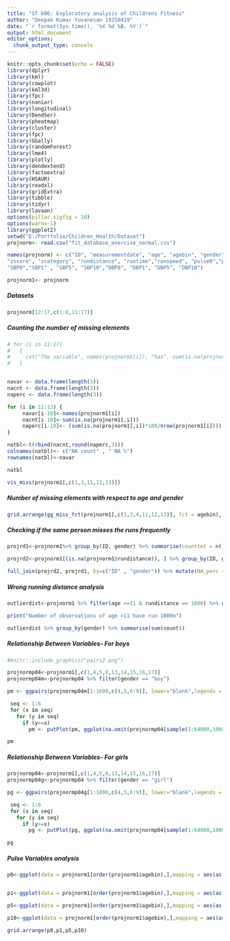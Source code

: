 ```yaml
---
title: "ST 606: Exploratory analysis of Childrens Fitness"
author: "Deepak Kumar Yuvanesan 19250419"
date: "`r format(Sys.time(), '%X %d %B, %Y')`"
output: html_document
editor_options: 
  chunk_output_type: console
---
```


```r
knitr::opts_chunk$set(echo = FALSE)
library(dplyr)
library(kml)
library(cowplot)
library(kml3d)
library(fpc)
library(naniar)
library(longitudinal)
library(DendSer)
library(pheatmap)
library(cluster)
library(fpc)
library(GGally)
library(randomForest)
library(lme4)
library(plotly)
library(dendextend)
library(factoextra)
library(HSAUR)
library(readxl)
library(gridExtra)
library(tibble)
library(tidyr)
library(lavaan)
options(pillar.sigfig = 10)
options(warn=-1)
library(ggplot2)
setwd("E:/Portfolio/Children_Health/Dataset")
projnorm<- read.csv("fit_database_exercise_normal.csv")

names(projnorm) <- c("ID", "measurementdate", "age", "agebin", "gender", "height", "weight" , "BMI", 
"zscore", "zcategory", "rundistance", "runtime","runspeed", "pulse0","pulse1", "pulse5", "pulse10",
"SBP0","SBP1" , "SBP5", "SBP10","DBP0", "DBP1", "DBP5", "DBP10")

projnorm1<- projnorm
```

##### Datasets

```r

projnorm[12:17,c(1:8,11:17)]
```


##### Counting the number of missing elements

```r
# for (i in 11:17) 
#   {
#     cat("The variable", names(projnorm1[i]), "has", sum(is.na(projnorm1[,i])), "NAs, which is", (sum(is.na(projnorm1[,i])*100/nrow(projnorm1[i]))),"% \n")
#   }


navar <- data.frame(length(3))
nacnt <- data.frame(length(3))
naperc <- data.frame(length(3))

for (i in 11:13) {
     navar[i-10]<-names(projnorm1[i])
     nacnt[i-10]<-sum(is.na(projnorm1[,i])) 
     naperc[i-10]<- (sum(is.na(projnorm1[,i])*100/nrow(projnorm1[i])))
}

natbl<-t(rbind(nacnt,round(naperc,3)))
colnames(natbl)<- c("NA count" , " NA %")
rownames(natbl)<-navar

natbl

vis_miss(projnorm1[,c(1,3,11,12,13)])
```


##### Number of missing elements with respect to age and gender

```r
grid.arrange(gg_miss_fct(projnorm1[,c(1,3,4,11,12,13)], fct = agebin), gg_miss_fct(projnorm1[,c(1,3,5,11,12,13)], fct = gender))
```

##### Checking if the same person misses the runs frequently

```r

projrd1<-projnorm1%>% group_by(ID, gender) %>% summarise(counttot = n()) %>% arrange(desc(counttot))

projrd2<-projnorm1[(is.na(projnorm1$rundistance)), ] %>% group_by(ID, gender) %>% summarise(countna = n()) %>% arrange(desc(countna))

full_join(projrd2, projrd1, by=c("ID" , "gender")) %>% mutate(NA_perc = countna*100/counttot) %>% arrange(desc(countna))

```



##### Wrong running distance analysis 
```r

outlierdist<-projnorm1 %>% filter(age >=11 & rundistance == 1000) %>% group_by(age, gender) %>% summarise(count=n())

print("Number of observations of age >11 have run 1000m")

outlierdist %>% group_by(gender) %>% summarise(sum(count))

```


##### Relationship Between Variables- For boys

```r
#knitr::include_graphics("pairs2.png")

projnormp04<-projnorm1[,c(1,4,5,8,13,14,15,16,17)]
projnormp04m<-projnormp04 %>% filter(gender == "boy")

pm <- ggpairs(projnormp04m[1:1000,c(4,5,6:9)], lower="blank",legends = T, upper = list(continuous = wrap("cor", size = 2)))

 seq <- 1:6
 for (x in seq)
   for (y in seq)
     if (y>=x)
       pm <- putPlot(pm, ggplot(na.omit(projnormp04[sample(1:64000,1000),c(3,4,5,6:9)]),mapping=aes_string(x=names(na.omit(projnormp04[1:1000,c(4,5,6:9)]))[x],y=names(na.omit(projnormp04[1:1000,c(4,5,6:9)]))[y]))+geom_hex()+scale_fill_gradient(low = "lightblue1", high = "steelblue4"), y,x)

pm
```

##### Relationship Between Variables- For girls

```r

projnormp04<-projnorm1[,c(1,4,5,8,13,14,15,16,17)]
projnormp04g<-projnormp04 %>% filter(gender == "girl")

pg <- ggpairs(projnormp04g[1:1000,c(4,5,6:9)], lower="blank",legends = T, upper = list(continuous = wrap("cor", size = 2)))

 seq <- 1:6
 for (x in seq)
   for (y in seq)
     if (y>=x)
       pg <- putPlot(pg, ggplot(na.omit(projnormp04[sample(1:64000,1000),c(3,4,5,6:9)]),mapping=aes_string(x=names(na.omit(projnormp04[1:1000,c(4,5,6:9)]))[x],y=names(na.omit(projnormp04[1:1000,c(4,5,6:9)]))[y]))+geom_hex()+scale_fill_gradient(low = "lightblue1", high = "steelblue4"), y,x)

pg


```

##### Pulse Variables analysis

```r

p0<-ggplot(data = projnorm1[order(projnorm1$agebin),],mapping = aes(as.factor(agebin), pulse0, color=gender)) +labs(x= "age")+ geom_violin()


p1<-ggplot(data = projnorm1[order(projnorm1$agebin),],mapping = aes(as.factor(agebin), pulse1, color=gender)) +labs(x= "age")+ geom_violin() 

p5<-ggplot(data = projnorm1[order(projnorm1$agebin),],mapping = aes(as.factor(agebin), pulse5, color=gender)) +labs(x= "age")+ geom_violin() 

p10<-ggplot(data = projnorm1[order(projnorm1$agebin),],mapping = aes(as.factor(agebin), pulse10, color=gender)) +labs(x= "age")+ geom_violin() 

grid.arrange(p0,p1,p5,p10)

```
